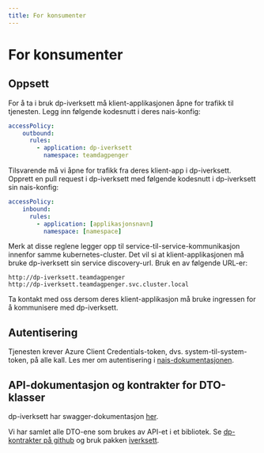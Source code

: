 ```yaml
---
title: For konsumenter
---
```


# For konsumenter

## Oppsett

For å ta i bruk dp-iverksett må klient-applikasjonen åpne for trafikk til tjenesten. Legg inn følgende kodesnutt i deres
nais-konfig:

```yaml
accessPolicy:
    outbound:
      rules:
        - application: dp-iverksett
          namespace: teamdagpenger
```

Tilsvarende må vi åpne for trafikk fra deres klient-app i dp-iverksett. Opprett en pull request i dp-iverksett med følgende
kodesnutt i dp-iverksett sin nais-konfig:

```yaml
accessPolicy:
    inbound:
      rules:
        - application: [applikasjonsnavn]
          namespace: [namespace]
```

Merk at disse reglene legger opp til service-til-service-kommunikasjon innenfor samme kubernetes-cluster. Det vil si at
klient-applikasjonen må bruke dp-iverksett sin service discovery-url. Bruk en av følgende URL-er:
```
http://dp-iverksett.teamdagpenger
http://dp-iverksett.teamdagpenger.svc.cluster.local
```

Ta kontakt med oss dersom deres klient-applikasjon må bruke ingressen for å kommunisere med dp-iverksett.

## Autentisering

Tjenesten krever Azure Client Credentials-token, dvs. system-til-system-token, på alle kall. Les mer om autentisering i
[nais-dokumentasjonen](https://docs.nais.io/security/auth/#authentication-and-authorization).

## API-dokumentasjon og kontrakter for DTO-klasser

dp-iverksett har swagger-dokumentasjon [her](https://dp-iverksett.intern.nav.no/swagger-ui/index.html).

Vi har samlet alle DTO-ene som brukes av API-et i et bibliotek. Se [dp-kontrakter på github](https://github.com/navikt/dp-kontrakter)
og bruk pakken [iverksett](https://github.com/navikt/dp-kontrakter/packages/1868090).